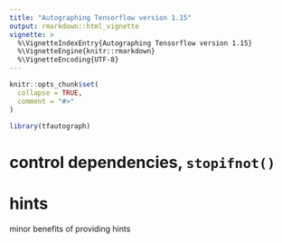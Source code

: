```yaml
---
title: "Autographing Tensorflow version 1.15"
output: rmarkdown::html_vignette
vignette: >
  %\VignetteIndexEntry{Autographing Tensorflow version 1.15}
  %\VignetteEngine{knitr::rmarkdown}
  %\VignetteEncoding{UTF-8}
---
```


```r
knitr::opts_chunk$set(
  collapse = TRUE,
  comment = "#>"
)
```

```r
library(tfautograph)
```

# control dependencies, `stopifnot()`


# hints 
minor benefits of providing hints

